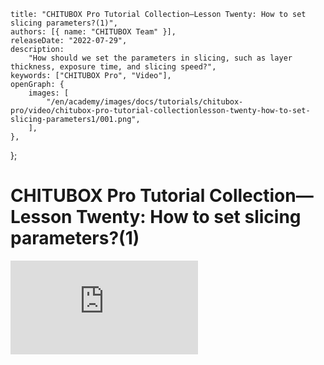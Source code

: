 	title: "CHITUBOX Pro Tutorial Collection—Lesson Twenty: How to set slicing parameters?(1)",
	authors: [{ name: "CHITUBOX Team" }],
	releaseDate: "2022-07-29",
	description:
		"How should we set the parameters in slicing, such as layer thickness, exposure time, and slicing speed?",
	keywords: ["CHITUBOX Pro", "Video"],
	openGraph: {
		images: [
			"/en/academy/images/docs/tutorials/chitubox-pro/video/chitubox-pro-tutorial-collectionlesson-twenty-how-to-set-slicing-parameters1/001.png",
		],
	},
};

# CHITUBOX Pro Tutorial Collection—Lesson Twenty: How to set slicing parameters?(1)

<YouTubeVideoContainer>
	<iframe
		src="https://www.youtube.com/embed/902vCf_k9yQ"
		scrolling="no"
		border="0"
		frameborder="no"
		framespacing="0"
		allowfullscreen="true"
	></iframe>
</YouTubeVideoContainer>
